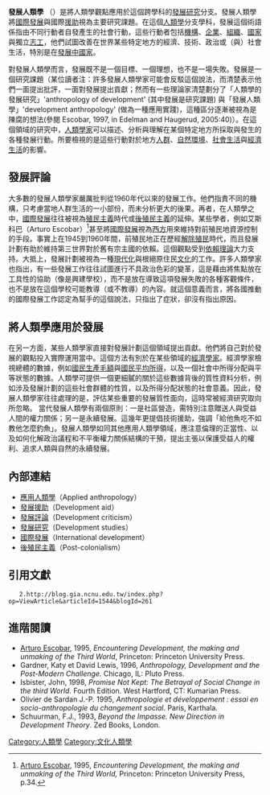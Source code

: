 {{人类学|social/cultural}}
'''發展人類學''' （{{lang-en|development anthropology}}）是將人類學觀點應用於這個跨學科的[[發展研究|發展研究]]分支。發展人類學將[[國際發展|國際發展]]與國際[[援助|援助]]視為主要研究課題。在這個[[人類學|人類學]]分支學科，發展這個術語係指由不同行動者自發產生的社會行動，這些行動者包括[[機構|機構]]、[[企業|企業]]、[[组织_(社会学)|組織]]、[[國家|國家]]與獨立[[志工|志工]]，他們試圖改善在世界某些特定地方的經濟、技術、政治或（與）社會生活，特別是在[[發展中國家|發展中國家]]。

對發展人類學而言，發展既不是一個目標、一個理想，也不是一場失敗。發展是一個研究課題（某位讀者注：許多發展人類學家可能會反駁這個說法，而清楚表示他們一面提出批評，一面對發展提出貢獻；然而有一些理論家清楚劃分了「人類學的發展研究」'anthropology of development' (其中發展是研究課題) 與「發展人類學」'development anthropology' (做為一種應用實踐)，這種區分逐漸被視為是陳腐的想法(參閱 Escobar, 1997, in Edelman and Haugerud, 2005:40)）。在這個領域的研究中，[[人類學家|人類學家]]可以描述、分析與理解在某個特定地方所採取與發生的各種發展行動。所要檢視的是這些行動對於地方[[人群|人群]]、[[自然環境|自然環境]]、[[社會生活|社會生活]]與[[經濟生活|經濟生活]]的影響。

== 發展評論 ==
大多數的發展人類學家嚴厲批判從1960年代以來的發展工作。他們指責不同的機構，只考慮當地人群生活的一小部份，而未分析更大的後果。再者，在人類學之中，[[國際發展|國際發展]]往往被視為[[殖民主義|殖民主義]]時代或[[後殖民主義|後殖民主義]]的延伸。某些學者，例如艾斯科巴（Arturo Escobar）<ref>[[Arturo_Escobar_(anthropologist)|Arturo Escobar]], 1995, ''Encountering Development, the making and unmaking of the Third World,'' Princeton: Princeton University Press, p.34.</ref>甚至將[[國際發展|國際發展]]視為[[西方|西方]]用來維持對前殖民地資源控制的手段。事實上在1945到1960年間，前殖民地正在歷經[[解除殖民|解除殖民]]時代，而且發展計劃有助於維持第三世界對於舊有宗主國的依賴。這個觀點受到[[依賴理論|依賴理論]]大力支持。大抵上，發展計劃被視為一種[[現代化|現代化]]與根絕原住民[[文化|文化]]的工作。許多人類學家也指出，有一些發展工作往往試圖進行不具政治色彩的變革，這是藉由將焦點放在工具性的協助（像是興建學校），而不是放在導致這項發展失敗的各種客觀條件，也不是放在這個學校可能教導（或不教導）的內容。就這個意義而言，將各國推動的國際發展工作認定為幫手的這個說法，只指出了症狀，卻沒有指出原因。

== 將人類學應用於發展 ==
在另一方面，某些人類學家直接對發展計劃這個領域提出貢獻。他們將自己對於發展的觀點投入實際運用當中。這個方法有別於在某些領域的[[經濟學家|經濟學家]]。經濟學家檢視總體的數據，例如[[國民生產毛額|國民生產毛額]]與[[國民平均所得|國民平均所得]]，以及一個社會中所得分配與平等狀態的數據。人類學可提供一個更細膩的關於這些數據背後的質性資料分析，例如涉及發展計劃的這些社會群體的性質，以及所得分配狀態的社會意義。因此，發展人類學家往往處理的是，評估某些重要的發展質性面向，這時常被經濟研究取向所忽略。
當代發展人類學有兩個原則：一是社區營造，需特別注意贈送人與受益人間的權力關係；另一是永續發展。這幾年更提倡技術援助，強調「給他魚吃不如教他怎麼釣魚」。發展人類學如同其他應用人類學領域，應注意倫理的正當性、以及如何化解政治議程和不平衡權力關係結構的干預，提出主張以保護受益人的權利、追求人類與自然的永續發展。

== 內部連結 ==
* [[應用人類學|應用人類學]]（Applied anthropology）
* [[發展援助|發展援助]]（Development aid）
* [[發展評論|發展評論]]（Development criticism）
* [[發展研究|發展研究]]（Development studies）
* [[國際發展|國際發展]]（International development）
* [[後殖民主義|後殖民主義]]（Post-colonialism）

== 引用文獻 ==
<references/>
    2.http://blog.gia.ncnu.edu.tw/index.php?op=ViewArticle&articleId=1544&blogId=261

== 進階閱讀 ==

* [[Arturo_Escobar_(anthropologist)|Arturo Escobar]], 1995, ''Encountering Development, the making and unmaking of the Third World'', Princeton: Princeton University Press.
* Gardner, Katy et David Lewis, 1996, ''Anthropology, Development and the Post-Modern Challenge.'' Chicago, IL: Pluto Press.
* Isbister, John, 1998, ''Promise Not Kept: The Betrayal of Social Change in the third World.'' Fourth Edition. West Hartford, CT: Kumarian Press.
* Olivier de Sardan J.-P. 1995, ''Anthropologie et développement : essai en socio-anthropologie du changement social''. Paris, Karthala.
* Schuurman, F.J., 1993, ''Beyond the Impasse. New Direction in Development Theory''. Zed Books, London.
{{社會科學}}

[[Category:人類學|Category:人類學]]
[[Category:文化人類學|Category:文化人類學]]